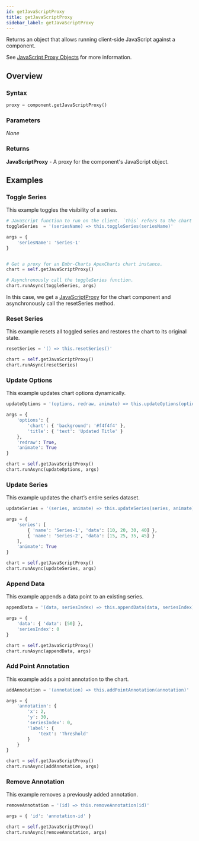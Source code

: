 ```yaml
---
id: getJavaScriptProxy
title: getJavaScriptProxy
sidebar_label: getJavaScriptProxy
---
```


Returns an object that allows running client-side JavaScript against a component.

See [JavaScript Proxy Objects](/ignition/embr-core/javascript-proxy/) for more information.

## Overview

### Syntax

```python
proxy = component.getJavaScriptProxy()
```

### Parameters
_None_

### Returns
__JavaScriptProxy__ - A proxy for the component's JavaScript object.


## Examples

### Toggle Series

This example toggles the visibility of a series.

```python
# JavaScript function to run on the client. `this` refers to the chart instance.
toggleSeries  = '(seriesName) => this.toggleSeries(seriesName)'

args = {
    'seriesName': 'Series-1'
}


# Get a proxy for an Embr-Charts ApexCharts chart instance.
chart = self.getJavaScriptProxy()

# Asynchronously call the toggleSeries function.
chart.runAsync(toggleSeries, args)
```

In this case, we get a [JavaScriptProxy](/ignition/embr-core/javascript-proxy/) for the chart component and asynchronously call the resetSeries method.

### Reset Series

This example resets all toggled series and restores the chart to its original state.

```python
resetSeries = '() => this.resetSeries()'

chart = self.getJavaScriptProxy()
chart.runAsync(resetSeries)
```

### Update Options

This example updates chart options dynamically.

```python
updateOptions = '(options, redraw, animate) => this.updateOptions(options, redraw, animate)'

args = {
    'options': {
        'chart': { 'background': '#f4f4f4' },
        'title': { 'text': 'Updated Title' }
    },
    'redraw': True,
    'animate': True
}

chart = self.getJavaScriptProxy()
chart.runAsync(updateOptions, args)
```

### Update Series

This example updates the chart’s entire series dataset.

```python
updateSeries = '(series, animate) => this.updateSeries(series, animate)'

args = {
    'series': [
        { 'name': 'Series-1', 'data': [10, 20, 30, 40] },
        { 'name': 'Series-2', 'data': [15, 25, 35, 45] }
    ],
    'animate': True
}

chart = self.getJavaScriptProxy()
chart.runAsync(updateSeries, args)
```

### Append Data

This example appends a data point to an existing series.

```python
appendData = '(data, seriesIndex) => this.appendData(data, seriesIndex)'

args = {
    'data': { 'data': [50] },
    'seriesIndex': 0
}

chart = self.getJavaScriptProxy()
chart.runAsync(appendData, args)
```

### Add Point Annotation

This example adds a point annotation to the chart.

```python
addAnnotation = '(annotation) => this.addPointAnnotation(annotation)'

args = {
    'annotation': {
        'x': 2,
        'y': 30,
        'seriesIndex': 0,
        'label': {
            'text': 'Threshold'
        }
    }
}

chart = self.getJavaScriptProxy()
chart.runAsync(addAnnotation, args)
```

### Remove Annotation

This example removes a previously added annotation.

```python
removeAnnotation = '(id) => this.removeAnnotation(id)'

args = { 'id': 'annotation-id' }

chart = self.getJavaScriptProxy()
chart.runAsync(removeAnnotation, args)
```